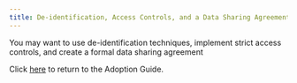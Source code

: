 ```yaml
---
title: De-identification, Access Controls, and a Data Sharing Agreement
---
```



You may want to use de-identification techniques, implement strict access controls, and create a formal data sharing agreement

Click [here](/adoption-guide) to return to the Adoption Guide.

